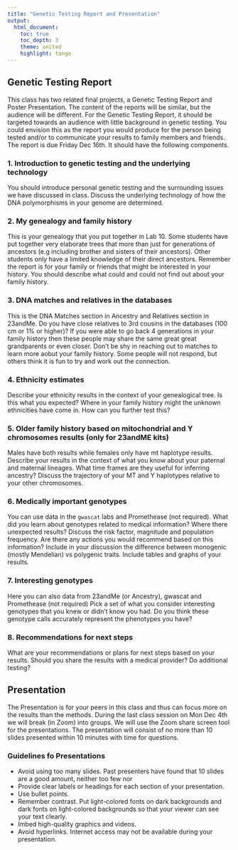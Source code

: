 ```yaml
---
title: "Genetic Testing Report and Presentation"
output:
  html_document:
    toc: true
    toc_depth: 3
    theme: united
    highlight: tango
---
```


## Genetic Testing Report

This class has two related final projects, a Genetic Testing Report and Poster Presentation. The content of the reports will be similar, but the audience will be different. For the Genetic Testing Report, it should be targeted towards an audience with little background in genetic testing. You could envision this as the report you would produce for the person being tested and/or to communicate your results to family members and friends. The report is due Friday Dec 16th. It should have the following components.

### 1. Introduction to genetic testing and the underlying technology

You should introduce personal genetic testing and the surrounding issues we have discussed in class. Discuss the underlying technology of how the DNA polymorphisms in your genome are determined.

### 2. My genealogy and family history

This is your genealogy that you put together in Lab 10.  Some students have put together very elaborate trees that more than just for generations of ancestors (e.g including brother and sisters of their ancestors). Other students only have a limited knowledge of their direct ancestors. Remember the report is for your family or friends that might be interested in your history. You should describe what could and could not find out about your family history.

### 3. DNA matches and relatives in the databases

This is the DNA Matches section in Ancestry and Relatives section in 23andMe. Do you have close relatives to 3rd cousins in the databases (100 cm or 1% or higher)? If you were able to go back 4 generations in your family history then these people may share the same great great grandparents or even closer. Don't be shy in reaching out to matches to learn more aobut your family history. Some people will not respond, but others think it is fun to try and work out the connection.

### 4. Ethnicity estimates

Describe your ethnicity results in the context of your genealogical tree. Is this what you expected? Where in your family history might the unknown ethnicities have come in. How can you further test this?

### 5. Older family history based on mitochondrial and Y chromosomes results (only for 23andME kits)

Males have both results while females only have mt haplotype results. Describe your results in the context of what you know about your paternal and maternal lineages. What time frames are they useful for inferring ancestry? Discuss the trajectory of your MT and Y haplotypes relative to your other chromosomes. 

### 6. Medically important genotypes

You can use data in the `gwascat` labs and Promethease (not required). What did you learn about genotypes related to medical information? Where there unexpected results? Discuss the risk factor, magnitude and population frequency. Are there any actions you would recommend based on this information?  Include in your discussion the difference between monogenic (mostly Mendelian) vs polygenic traits. Include tables and graphs of your results.

### 7. Interesting genotypes

Here you can also data from 23andMe (or Ancestry), gwascat and Promethease (not required) Pick a set of what you consider interesting genotypes that you knew or didn't know you had. Do you think these genotype calls accurately represent the phenotypes you have?

### 8. Recommendations for next steps

What are your recommendations or plans for next steps based on your results. Should you share the results with a medical provider? Do additional testing?

## Presentation

The Presentation is for your peers in this class and thus can focus more on the results than the methods. During the last class session on Mon Dec 4th we will break (in Zoom) into groups. We will use the Zoom share screen tool for the presentations. The presentation will consist of no more than 10 slides presented within 10 minutes with time for questions.

### Guidelines fo Presentations

* Avoid using too many slides. Past presenters have found that 10 slides are a good amount, neither too few nor 
* Provide clear labels or headings for each section of your presentation.
* Use bullet points.
* Remember contrast. Put light-colored fonts on dark backgrounds and dark fonts on light-colored backgrounds so that your viewer can see your text clearly.
* Imbed high-quality graphics and videos.
* Avoid hyperlinks. Internet access may not be available during your presentation.
